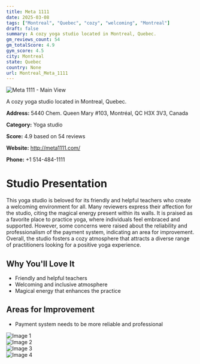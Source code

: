 ```yaml
---
title: Meta 1111
date: 2025-03-08
tags: ["Montreal", "Quebec", "cozy", "welcoming", "Montreal"]  
draft: false
summary: A cozy yoga studio located in Montreal, Quebec.
gm_reviews_count: 54
gm_totalScore: 4.9
gym_score: 4.5
city: Montreal
state: Quebec
country: None
url: Montreal_Meta_1111
---
```


<div className="aspect-[16/9] relative my-8">
  <img 
    src="https://lh3.googleusercontent.com/gps-cs-s/AB5caB9L529l1gCRyxaI4pwDlgJV9P48wXdr4Ebl4m4iaXlWM8q0f9eptxhxhwqYs3Evxg8-qupXmyTpNL6hA1qOX0PWpbHOIL30KmUopOUBPJ_PvkMz5gZA16cdHmq7G2Y9TAZ8oHU=w1920-h1080-k-no"
    alt="Meta 1111 - Main View"
    className="object-cover absolute inset-0 w-full h-full rounded-lg"
  />
</div>

A cozy yoga studio located in Montreal, Quebec.

**Address:** 5440 Chem. Queen Mary #103, Montréal, QC H3X 3V3, Canada

**Category:** Yoga studio

**Score:** 4.9 based on 54 reviews

**Website:** http://meta1111.com/

**Phone:** +1 514-484-1111

# Studio Presentation

This yoga studio is beloved for its friendly and helpful teachers who create a welcoming environment for all. Many reviewers express their affection for the studio, citing the magical energy present within its walls. It is praised as a favorite place to practice yoga, where individuals feel embraced and supported. However, some concerns were raised about the reliability and professionalism of the payment system, indicating an area for improvement. Overall, the studio fosters a cozy atmosphere that attracts a diverse range of practitioners looking for a positive yoga experience.



## Why You'll Love It

- Friendly and helpful teachers
- Welcoming and inclusive atmosphere
- Magical energy that enhances the practice

## Areas for Improvement

- Payment system needs to be more reliable and professional

<div className="grid grid-cols-1 xl:grid-cols-2 gap-4 my-8">
<div className="aspect-[4/3] relative"><img src="https://lh3.googleusercontent.com/gps-cs-s/AB5caB8EkNpbqRfjC08K_zt6h9kwPthPo6772gODMnFau1nkb2jlUJy0C__6gJT3eJBDQX3cKTsNR-CHVhs8UJc8TZb0K3jqneQPDmPBjLRbw18iM6lRb-1DMtOUF9bpLMthgqG52vAw9A=w1920-h1080-k-no" alt="Image 1" className="object-cover absolute inset-0 w-full h-full rounded-lg" /></div>
<div className="aspect-[4/3] relative"><img src="https://lh3.googleusercontent.com/gps-cs-s/AB5caB8bgOFe69JTny0DLaBqUe9kZ2T4RHAclmDKeHf_W3IAqXZPaz8axnAH8ALkKEMX2Rv-jHNtkUiLjxOPzpDa3ykMxnbL5FTXXS8O9X5In7eHS9hne0PgOiTn-BuZpaC3K1eNMeyH9Q=w1920-h1080-k-no" alt="Image 2" className="object-cover absolute inset-0 w-full h-full rounded-lg" /></div>
<div className="aspect-[4/3] relative"><img src="https://lh3.googleusercontent.com/gps-cs-s/AB5caB_QVN4TyoDEj14V6ArAGth59hZ6hCrjRsCnCQ6oCXefCLEVmZzzA_ZoR_frAcSHJyhoaawM6t9Wq44GnVAnvOIX2wmqV_MthDFOvpKfw0XEye0QYQvsWMEPmNEolRqhu6dMFHa0=w1920-h1080-k-no" alt="Image 3" className="object-cover absolute inset-0 w-full h-full rounded-lg" /></div>
<div className="aspect-[4/3] relative"><img src="https://lh3.googleusercontent.com/gps-cs-s/AB5caB9xGYZNPczGlQUe526VsuQDQth8WKeQFkJAYhyxPdCIxm-h4W2PA1RqR_9dhklGM2khZQLVbSJa3zQYtp7p9GtOCJ8kCHKJ2AB5pZrgJBcXwwLzxxiUI-gukISehRNPb81ZQmdH=w1920-h1080-k-no" alt="Image 4" className="object-cover absolute inset-0 w-full h-full rounded-lg" /></div>
</div>